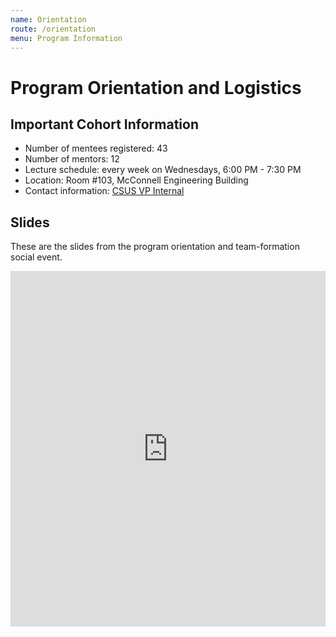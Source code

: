 ```yaml
---
name: Orientation
route: /orientation
menu: Program Information
---
```

# Program Orientation and Logistics

## Important Cohort Information

- Number of mentees registered: 43
- Number of mentors: 12
- Lecture schedule: every week on Wednesdays, 6:00 PM - 7:30 PM
- Location: Room #103, McConnell Engineering Building
- Contact information: [CSUS VP Internal](mailto:csus-vpinternal@cs.mcgill.ca?subject=[CSUS%20Industry%20Mentorship])

## Slides

These are the slides from the program orientation and team-formation social event.

<iframe src="https://docs.google.com/presentation/d/e/2PACX-1vSJaNDXw5a48Eb3N8ffOs5eoD6orXB2hA3LxxGnhLNYRUSCCVIh71K1hbgEyhF3hnJ7afPTqAtCsr1Z/embed?start=true&loop=false&delayms=10000" frameborder="0" allowfullscreen="true" mozallowfullscreen="true" webkitallowfullscreen="true" width="100%" height="569px" style="max-width:100%;"></iframe>
